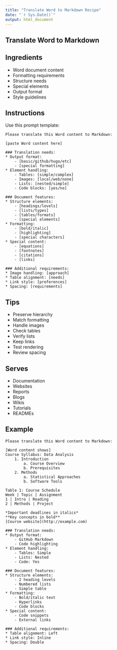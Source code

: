 ```yaml
---
title: "Translate Word to Markdown Recipe"
date: "`r Sys.Date()`"
output: html_document
---
```


## Translate Word to Markdown {#column-synthesis}

## Ingredients

* Word document content
* Formatting requirements
* Structure needs
* Special elements
* Output format
* Style guidelines

## Instructions

Use this prompt template:

````
Please translate this Word content to Markdown:

[paste Word content here]

### Translation needs:
* Output format:
    - [basic/github/hugo/etc]
    - [special formatting]
* Element handling:
    - Tables: [simple/complex]
    - Images: [local/web/none]
    - Lists: [nested/simple]
    - Code blocks: [yes/no]

### Document features:
* Structure elements:
    - [headings/levels]
    - [lists/types]
    - [tables/formats]
    - [special elements]
* Formatting:
    - [bold/italic]
    - [highlighting]
    - [special characters]
* Special content:
    - [equations]
    - [footnotes]
    - [citations]
    - [links]

### Additional requirements:
* Image handling: [approach]
* Table alignment: [needs]
* Link style: [preferences]
* Spacing: [requirements]
````

## Tips

* Preserve hierarchy
* Match formatting
* Handle images
* Check tables
* Verify lists
* Keep links
* Test rendering
* Review spacing

## Serves

* Documentation
* Websites
* Reports
* Blogs
* Wikis
* Tutorials
* READMEs

## Example

````
Please translate this Word content to Markdown:

[Word content shows]
Course Syllabus: Data Analysis
    1. Introduction
        a. Course Overview
        b. Prerequisites
    2. Methods
        a. Statistical Approaches
        b. Software Tools

Table 1: Course Schedule
Week | Topic | Assignment
1 | Intro | Reading
2 | Methods | Project

*Important deadlines in italics*
**Key concepts in bold**
[Course website](http://example.com)

### Translation needs:
* Output format: 
    - GitHub Markdown
    - Code highlighting
* Element handling:
    - Tables: Simple
    - Lists: Nested
    - Code: Yes

### Document features:
* Structure elements:
    - 2 heading levels
    - Numbered lists
    - Simple table
* Formatting:
    - Bold/italic text
    - Hyperlinks
    - Code blocks
* Special content:
    - Code snippets
    - External links

### Additional requirements:
* Table alignment: Left
* Link style: Inline
* Spacing: Double
````

